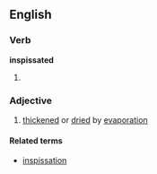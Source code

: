 ==English==

===Verb===
'''inspissated'''

# {{past of|[[inspissate]]}}

===Adjective===
{{en-adj}}

# [[thickened]] or [[dried]] by [[evaporation]]

====Related terms====
*[[inspissation]]
